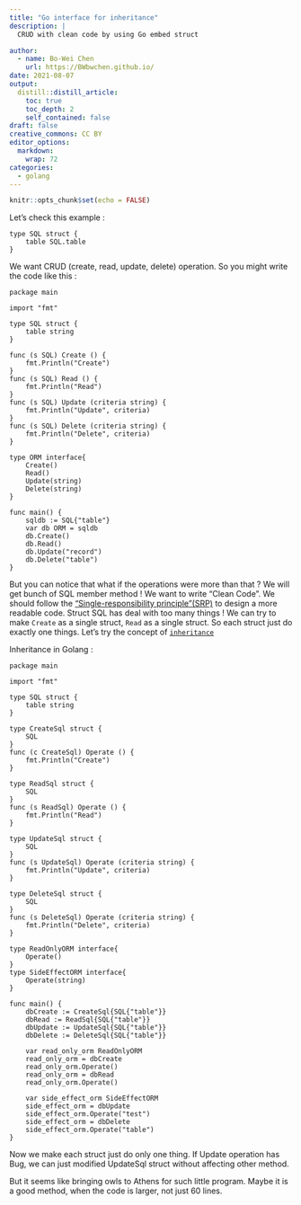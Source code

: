 ```yaml
---
title: "Go interface for inheritance"
description: |
  CRUD with clean code by using Go embed struct

author:
  - name: Bo-Wei Chen
    url: https://BWbwchen.github.io/
date: 2021-08-07
output:
  distill::distill_article:
    toc: true
    toc_depth: 2
    self_contained: false
draft: false
creative_commons: CC BY
editor_options: 
  markdown: 
    wrap: 72
categories:
  - golang
---
```



```r
knitr::opts_chunk$set(echo = FALSE)
```


Let's check this example :

```golang
type SQL struct {
	table SQL.table
}
```

We want CRUD (create, read, update, delete) operation. So you might write the code like this :

```golang
package main

import "fmt"

type SQL struct {
    table string
}

func (s SQL) Create () {
    fmt.Println("Create")
}
func (s SQL) Read () {
    fmt.Println("Read")
}
func (s SQL) Update (criteria string) {
    fmt.Println("Update", criteria)
}
func (s SQL) Delete (criteria string) {
    fmt.Println("Delete", criteria)
}

type ORM interface{
    Create()
    Read()
    Update(string)
    Delete(string)
}

func main() {
    sqldb := SQL{"table"}
    var db ORM = sqldb
    db.Create()
    db.Read()
    db.Update("record")
    db.Delete("table")
}
```
But you can notice that what if the operations were more than that ? We will get bunch of SQL member method ! We want to write "Clean Code". We should follow the ["Single-responsibility principle"(SRP)](https://www.wikiwand.com/en/Single-responsibility_principle) to design a more readable code. Struct SQL has deal with too many things ! We can try to make `Create` as a single struct, `Read` as a single struct. So each struct just do exactly one things. Let's try the concept of [`inheritance`](https://www.wikiwand.com/en/Inheritance_(object-oriented_programming))

Inheritance in Golang :
```golang
package main

import "fmt"

type SQL struct {
    table string
}

type CreateSql struct {
    SQL
}
func (c CreateSql) Operate () {
    fmt.Println("Create")
}

type ReadSql struct {
    SQL
}
func (s ReadSql) Operate () {
    fmt.Println("Read")
}

type UpdateSql struct {
    SQL
}
func (s UpdateSql) Operate (criteria string) {
    fmt.Println("Update", criteria)
}

type DeleteSql struct {
    SQL
}
func (s DeleteSql) Operate (criteria string) {
    fmt.Println("Delete", criteria)
}

type ReadOnlyORM interface{
    Operate()
}
type SideEffectORM interface{
    Operate(string)
}

func main() {
    dbCreate := CreateSql{SQL{"table"}}
    dbRead := ReadSql{SQL{"table"}}
    dbUpdate := UpdateSql{SQL{"table"}}
    dbDelete := DeleteSql{SQL{"table"}}

    var read_only_orm ReadOnlyORM
    read_only_orm = dbCreate
    read_only_orm.Operate()
    read_only_orm = dbRead
    read_only_orm.Operate()

    var side_effect_orm SideEffectORM
    side_effect_orm = dbUpdate
    side_effect_orm.Operate("test")
    side_effect_orm = dbDelete
    side_effect_orm.Operate("table")
}
```

Now we make each struct just do only one thing. If Update operation has Bug, we can just modified UpdateSql struct without affecting other method.

But it seems like bringing owls to Athens for such little program. Maybe it is a good method, when the code is larger, not just 60 lines.



